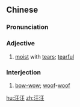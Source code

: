 ==Chinese==
{{zh-forms}}

===Pronunciation===
{{zh-pron
|m=wāngwāng
|cat=a,intj
}}

===Adjective===
{{zh-adj}}

# [[moist]] with [[tear]]s; [[tearful]]

===Interjection===
{{zh-interj}}

# [[bow-wow]]; [[woof]]-[[woof]]

[[hu:汪汪]]
[[zh:汪汪]]